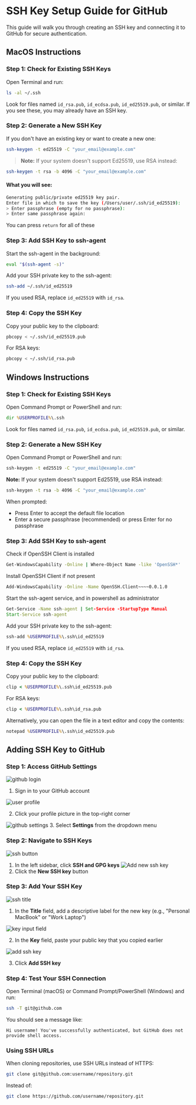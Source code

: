 # SSH Key Setup Guide for GitHub

This guide will walk you through creating an SSH key and connecting it to GitHub for secure authentication.

## MacOS Instructions

### Step 1: Check for Existing SSH Keys
Open Terminal and run:
```bash
ls -al ~/.ssh
```

Look for files named `id_rsa.pub`, `id_ecdsa.pub`, `id_ed25519.pub`, or similar. If you see these, you may already have an SSH key.

### Step 2: Generate a New SSH Key
If you don't have an existing key or want to create a new one:
```bash
ssh-keygen -t ed25519 -C "your_email@example.com"
```

> **Note:** If your system doesn't support Ed25519, use RSA instead:

```bash
ssh-keygen -t rsa -b 4096 -C "your_email@example.com"
```

#### What you will see:
```sh
Generating public/private ed25519 key pair.
Enter file in which to save the key (/Users/user/.ssh/id_ed25519):
> Enter passphrase (empty for no passphrase):
> Enter same passphrase again:
```
You can press `return` for all of these

### Step 3: Add SSH Key to ssh-agent
Start the ssh-agent in the background:
```bash
eval "$(ssh-agent -s)"
```

Add your SSH private key to the ssh-agent:
```bash
ssh-add ~/.ssh/id_ed25519
```

If you used RSA, replace `id_ed25519` with `id_rsa`.

### Step 4: Copy the SSH Key
Copy your public key to the clipboard:
```bash
pbcopy < ~/.ssh/id_ed25519.pub
```

For RSA keys:
```bash
pbcopy < ~/.ssh/id_rsa.pub
```

## Windows Instructions

### Step 1: Check for Existing SSH Keys
Open Command Prompt or PowerShell and run:
```cmd
dir %USERPROFILE%\.ssh
```

Look for files named `id_rsa.pub`, `id_ecdsa.pub`, `id_ed25519.pub`, or similar.

### Step 2: Generate a New SSH Key
Open Command Prompt or PowerShell and run:
```cmd
ssh-keygen -t ed25519 -C "your_email@example.com"
```

**Note:** If your system doesn't support Ed25519, use RSA instead:
```cmd
ssh-keygen -t rsa -b 4096 -C "your_email@example.com"
```

When prompted:
- Press Enter to accept the default file location
- Enter a secure passphrase (recommended) or press Enter for no passphrase

### Step 3: Add SSH Key to ssh-agent

Check if OpenSSH Client is installed
```sh
Get-WindowsCapability -Online | Where-Object Name -like 'OpenSSH*'
```

Install OpenSSH Client if not present
```sh
Add-WindowsCapability -Online -Name OpenSSH.Client~~~~0.0.1.0
```

Start the ssh-agent service, and in powershell as administrator
```cmd
Get-Service -Name ssh-agent | Set-Service -StartupType Manual
Start-Service ssh-agent
```

Add your SSH private key to the ssh-agent:
```cmd
ssh-add %USERPROFILE%\.ssh\id_ed25519
```

If you used RSA, replace `id_ed25519` with `id_rsa`.

### Step 4: Copy the SSH Key
Copy your public key to the clipboard:
```cmd
clip < %USERPROFILE%\.ssh\id_ed25519.pub
```

For RSA keys:
```cmd
clip < %USERPROFILE%\.ssh\id_rsa.pub
```

Alternatively, you can open the file in a text editor and copy the contents:
```cmd
notepad %USERPROFILE%\.ssh\id_ed25519.pub
```

## Adding SSH Key to GitHub

### Step 1: Access GitHub Settings

![github login](./assets/github-login.png)
1. Sign in to your GitHub account

![user profile](./assets/user-icon.png)

2. Click your profile picture in the top-right corner

![github settings](./assets/github-settings.png)
3. Select **Settings** from the dropdown menu

### Step 2: Navigate to SSH Keys
![ssh button](./assets/github-ssh-and-gpg.png)
1. In the left sidebar, click **SSH and GPG keys**
![Add new ssh key](./assets/ssh-key-add-new.png)
2. Click the **New SSH key** button

### Step 3: Add Your SSH Key

![ssh title](./assets/ssh-title.png)

1. In the **Title** field, add a descriptive label for the new key (e.g., "Personal MacBook" or "Work Laptop")

![key input field](./assets/ssh-key-input.png)

2. In the **Key** field, paste your public key that you copied earlier

![add ssh key](./assets/ssh-add-key.png)

3. Click **Add SSH key**

### Step 4: Test Your SSH Connection
Open Terminal (macOS) or Command Prompt/PowerShell (Windows) and run:
```bash
ssh -T git@github.com
```

You should see a message like:
```
Hi username! You've successfully authenticated, but GitHub does not provide shell access.
```

### Using SSH URLs
When cloning repositories, use SSH URLs instead of HTTPS:
```bash
git clone git@github.com:username/repository.git
```

Instead of:
```bash
git clone https://github.com/username/repository.git
```
